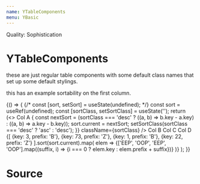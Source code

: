 ```yaml
---
name: YTableComponents
menu: YBasic
---
```



Quality: Sophistication

# YTableComponents
these are just regular table components with some default class names that set up some default stylings.

this has an example sortability on the first column.

<Playground>
<FunctionChild>
{() => {
    {/* const [sort, setSort] = useState(undefined); */}
    const sort = useRef(undefined);
    const [sortClass, setSortClass] = useState('');
    return (<>
        <YTable>
            <YThead>
                <YTr>
                    <YTh resizable={true}>
                        Col A
                        <YThSortIndicator
                            onClick={() => {
                                const nextSort = (sortClass === 'desc'
                                    ? ((a, b) => b.key - a.key)
                                    : ((a, b) => a.key - b.key));
                                sort.current = nextSort;
                                setSortClass(sortClass === 'desc'
                                    ? 'asc'
                                    : 'desc');
                            }}
                            className={sortClass}
                        />
                    </YTh>
                    <YTh>
                        Col B
                    </YTh>
                    <YTh>
                        Col C
                    </YTh>
                    <YTh>
                        Col D
                    </YTh>
                </YTr>
            </YThead>
            <YTBody>
                {[
                    {key: 3, prefix: 'B'},
                    {key: 73, prefix: 'Z'},
                    {key: 1, prefix: 'B'},
                    {key: 22, prefix: 'Z'}
                ].sort(sort.current).map(
                    elem => <YTr key={elem.key}>
                        {['EEP', 'OOP', 'EEP', 'OOP'].map((suffix, i) => <YTd key={suffix + i}>{i === 0 ? elem.key : elem.prefix + suffix}</YTd>)}
                    </YTr>
                )}
            </YTBody>
        </YTable>
    </>);
}}
</FunctionChild>
</Playground>

# Source
<SourceDisplay source={source} />